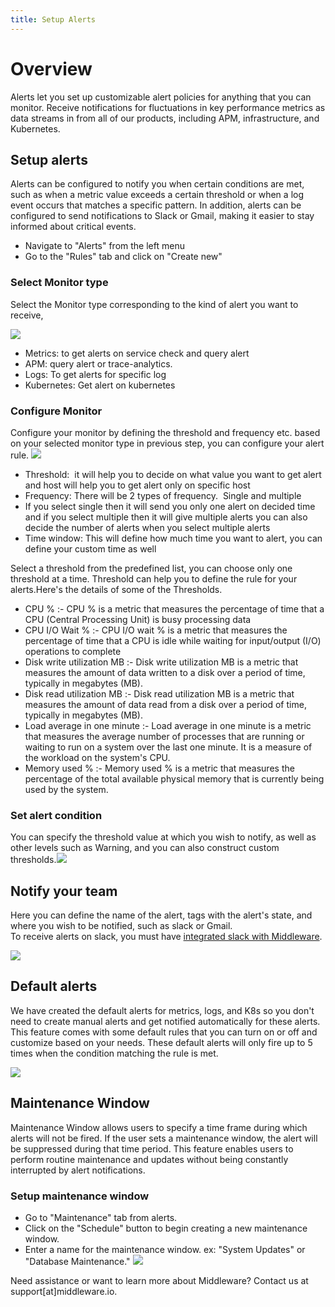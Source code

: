 ---
title: Setup Alerts
---

# Overview
Alerts let you set up customizable alert policies for anything that you can monitor. Receive notifications for fluctuations in key performance metrics as data streams in from all of our products, including APM, infrastructure, and Kubernetes.

Setup alerts
------------
Alerts can be configured to notify you when certain conditions are met, such as when a metric value exceeds a certain threshold or when a log event occurs that matches a specific pattern. In addition, alerts can be configured to send notifications to Slack or Gmail, making it easier to stay informed about critical events.

-   Navigate to "Alerts" from the left menu
-   Go to the "Rules" tab and click on "Create new"

### Select Monitor type

Select the Monitor type corresponding to the kind of alert you want to receive,

<img src="/images/alert/aa1.png" />

-   Metrics: to get alerts on service check and query alert
-   APM: query alert or trace-analytics.
-   Logs: To get alerts for specific log
-   Kubernetes: Get alert on kubernetes

### Configure Monitor
Configure your monitor by defining the threshold and frequency etc. based on your selected monitor type in previous step, you can configure your alert rule. <img src="/images/alert/aa2.png" />

-   Threshold:  it will help you to decide on what value you want to get alert and host will help you to get alert only on specific host
-   Frequency: There will be 2 types of frequency.  Single and multiple
-   If you select single then it will send you only one alert on decided time and if you select multiple then it will give multiple alerts you can also decide the number of alerts when you select multiple alerts
-   Time window: This will define how much time you want to alert, you can define your custom time as well

Select a threshold from the predefined list, you can choose only one threshold at a time. Threshold can help you to define the rule for your alerts.Here's the details of some of the Thresholds.

-   CPU % :- CPU % is a metric that measures the percentage of time that a CPU (Central Processing Unit) is busy processing data
-   CPU I/O Wait % :- CPU I/O wait % is a metric that measures the percentage of time that a CPU is idle while waiting for input/output (I/O) operations to complete
-   Disk write utilization MB :- Disk write utilization MB is a metric that measures the amount of data written to a disk over a period of time, typically in megabytes (MB).
-   Disk read utilization MB :- Disk read utilization MB is a metric that measures the amount of data read from a disk over a period of time, typically in megabytes (MB).
-   Load average in one minute :- Load average in one minute is a metric that measures the average number of processes that are running or waiting to run on a system over the last one minute. It is a measure of the workload on the system's CPU.
-   Memory used % :- Memory used % is a metric that measures the percentage of the total available physical memory that is currently being used by the system.

### Set alert condition
You can specify the threshold value at which you wish to notify, as well as other levels such as Warning, and you can also construct custom thresholds.<img src="/images/alert/aa3.png" />

Notify your team
----------------
Here you can define the name of the alert, tags with the alert's state, and where you wish to be notified, such as slack or Gmail.\
To receive alerts on slack, you must have [integrated slack with Middleware](https://docs.middleware.io/docs/integrations/Slack-integration). 

<img src="/images/alert/aa4.png" />

Default alerts
--------------
We have created the default alerts for metrics, logs, and K8s so you don't need to create manual alerts and get notified automatically for these alerts. This feature comes with some default rules that you can turn on or off and customize based on your needs. These default alerts will only fire up to 5 times when the condition matching the rule is met.

<img src="/images/alert/aa5.png" />

Maintenance Window
------------------
Maintenance Window allows users to specify a time frame during which alerts will not be fired. If the user sets a maintenance window, the alert will be suppressed during that time period. This feature enables users to perform routine maintenance and updates without being constantly interrupted by alert notifications.

### Setup maintenance window
-   Go to "Maintenance" tab from alerts.
-   Click on the "Schedule" button to begin creating a new maintenance window.
-   Enter a name for the maintenance window. ex: "System Updates" or "Database Maintenance." <img src="/images/alert/aa6.png" />

<Note> Need assistance or want to learn more about Middleware? Contact us at support[at]middleware.io. </Note>